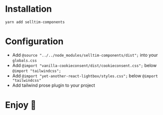 # Installation
`yarn add selltim-components`

# Configuration
- Add `@source "../../node_modules/selltim-components/dist";` into your `globals.css`
- Add `@import "vanilla-cookieconsent/dist/cookieconsent.css";` below `@import "tailwindcss";`
- Add `@import "yet-another-react-lightbox/styles.css";` below `@import "tailwindcss"`
- Add tailwind prose plugin to your project

# Enjoy 🎉
